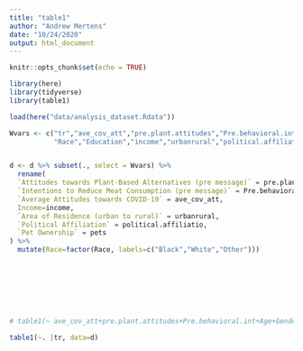 ```yaml
---
title: "table1"
author: "Andrew Mertens"
date: "10/24/2020"
output: html_document
---
```

  
```r
knitr::opts_chunk$set(echo = TRUE)
```



```r
library(here)
library(tidyverse)
library(table1)

load(here("data/analysis_dataset.Rdata"))

Wvars <- c("tr","ave_cov_att","pre.plant.attitudes","Pre.behavioral.int","Age","Gender",
           "Race","Education","income","urbanrural","political.affiliatio","pets")


d <- d %>% subset(., select = Wvars) %>%
  rename(
  `Attitudes towards Plant-Based Alternatives (pre message)` = pre.plant.attitudes,
  `Intentions to Reduce Meat Consumption (pre message)` = Pre.behavioral.int,
  `Average Attitudes towards COVID-19` = ave_cov_att,
  Income=income,
  `Area of Residence (urban to rural)` = urbanrural,
  `Political Affiliation` = political.affiliatio,
  `Pet Ownership` = pets
) %>%
  mutate(Race=factor(Race, labels=c("Black","White","Other")))








# table1(~ ave_cov_att+pre.plant.attitudes+Pre.behavioral.int+Age+Gender+Race+Education+income+urbanrural+political.affiliatio+pets |tr, data=d)

table1(~. |tr, data=d)

```
